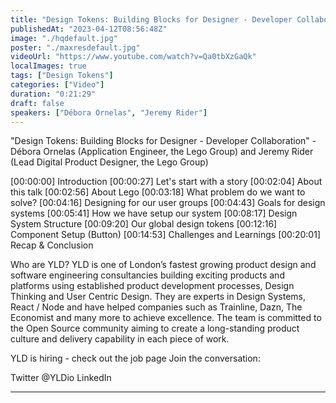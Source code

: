 ```yaml
---
title: "Design Tokens: Building Blocks for Designer - Developer Collaboration - DSL #7 - March 2023"
publishedAt: "2023-04-12T08:56:48Z"
image: "./hqdefault.jpg"
poster: "./maxresdefault.jpg"
videoUrl: "https://www.youtube.com/watch?v=Qa0tbXzGaQk"
localImages: true
tags: ["Design Tokens"]
categories: ["Video"]
duration: "0:21:29"
draft: false
speakers: ["Débora Ornelas", "Jeremy Rider"]
---
```


"Design Tokens: Building Blocks for Designer - Developer Collaboration" - Débora Ornelas (Application Engineer, the Lego Group) and Jeremy Rider (Lead Digital Product Designer, the Lego Group)

[00:00:00] Introduction
[00:00:27] Let's start with a story
[00:02:04] About this talk
[00:02:56] About Lego
[00:03:18] What problem do we want to solve?
[00:04:16] Designing for our user groups
[00:04:43] Goals for design systems
[00:05:41] How we have setup our system
[00:08:17] Design System Structure
[00:09:20] Our global design tokens
[00:12:16] Component Setup (Button)
[00:14:53] Challenges and Learnings
[00:20:01] Recap & Conclusion

Who are YLD?
YLD is one of London’s fastest growing product design and software engineering consultancies building exciting products and platforms using established product development processes, Design Thinking and User Centric Design. They are experts in Design Systems, React / Node and have helped companies such as Trainline, Dazn, The Economist and many more to achieve excellence.
The team is committed to the Open Source community aiming to create a long-standing product culture and delivery capability in each piece of work.

YLD is hiring - check out the job page
Join the conversation:

Twitter @YLDio
LinkedIn

---

